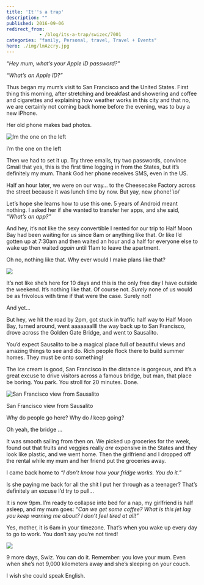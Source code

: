```yaml
---
title: 'It''s a trap'
description: ""
published: 2016-09-06
redirect_from: 
            - /blog/its-a-trap/swizec/7001
categories: "family, Personal, travel, Travel + Events"
hero: ./img/lmAzcry.jpg
---
```

_“Hey mum, what’s your Apple ID password?&quot;_

_“What’s an Apple ID?”_

Thus began my mum’s visit to San Francisco and the United States. First thing this morning, after stretching and breakfast and showering and coffee and cigarettes and explaining how weather works in this city and that no, we are certainly not coming back home before the evening, was to buy a new iPhone.

Her old phone makes bad photos.

![Im the one on the left](./img/lmAzcry.jpg)

I’m the one on the left

Then we had to set it up. Try three emails, try two passwords, convince Gmail that yes, this is the first time logging in from the States, but it’s definitely my mum. Thank God her phone receives SMS, even in the US.

Half an hour later, we were on our way… to the Cheesecake Factory across the street because it was lunch time by now. But yay, new phone! \\o/

Let’s hope she learns how to use this one. 5 years of Android meant nothing. I asked her if she wanted to transfer her apps, and she said, _“What’s an app?”_

And hey, it’s not like the sexy convertible I rented for our trip to Half Moon Bay had been waiting for us since 8am or anything like that. Or like I’d gotten up at 7:30am and then waited an hour and a half for everyone else to wake up then waited _again_ until 11am to leave the apartment.

Oh no, nothing like that. Why ever would I make plans like that?

![](./img/cdn-57a9496f-a3ec-45b4-bb22-961191e4c8a0-ae518471-76e2-407d-897c-e6aae1021a44.jpg)

It’s not like she’s here for 10 days and this is the only free day I have outside the weekend. It’s nothing like that. Of course not. _Surely_ none of us would be as frivolous with time if that were the case. Surely not!

And yet…

But hey, we hit the road by 2pm, got stuck in traffic half way to Half Moon Bay, turned around, went aaaaaaallll the way back up to San Francisco, drove across the Golden Gate Bridge, and went to Sausalito.

You’d expect Sausalito to be a magical place full of beautiful views and amazing things to see and do. Rich people flock there to build summer homes. They must be onto something!

The ice cream is good, San Francisco in the distance is gorgeous, and it’s a great excuse to drive visitors across a famous bridge, but man, that place be boring. You park. You stroll for 20 minutes. Done.

![San Francisco view from Sausalito](http://i.pbase.com/o5/00/474800/1/69784843.eJFexdTh.proofs061008_0958SausalitoCalifornia.jpg)

San Francisco view from Sausalito

Why do people go here? Why do _I_ keep going?

Oh yeah, the bridge …

It was smooth sailing from then on. We picked up groceries for the week, found out that fruits and veggies really _are_ expensive in the States and they look like plastic, and we went home. Then the girlfriend and I dropped off the rental while my mum and her friend put the groceries away.

I came back home to _“I don’t know how your fridge works. You do it.”_

Is she paying me back for all the shit I put her through as a teenager? That’s definitely an excuse I’d try to pull…

It is now 9pm. I’m ready to collapse into bed for a nap, my girlfriend is half asleep, and my mum goes: _“Can we get some coffee? What is this jet lag you keep warning me about? I don’t feel tired at all!”_

Yes, mother, it is 6am in your timezone. That’s when you wake up every day to go to work. You don’t say you’re not tired!

![](./img/videogames-fanon-images-6-6f-You_don't_say%3F.jpg)

9 more days, Swiz. You can do it. Remember: you love your mum. Even when she’s not 9,000 kilometers away and she’s sleeping on your couch.

I wish she could speak English.
